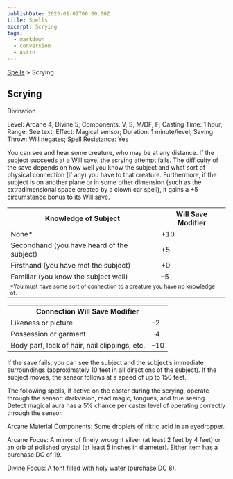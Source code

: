 ```yaml
---
publishDate: 2023-01-02T00:00:00Z
title: Spells
excerpt: Scrying
tags:
  - markdown
  - conversion
  - Astro
---
```


[Spells](arcana-d20-srd-spells-index) > Scrying

## Scrying

Divination

Level: Arcane 4, Divine 5; Components: V, S, M/DF, F; Casting Time: 1 hour;
Range: See text; Effect: Magical sensor; Duration: 1 minute/level; Saving
Throw: Will negates; Spell Resistance: Yes

You can see and hear some creature, who may be at any distance. If the subject
succeeds at a Will save, the scrying attempt fails. The difficulty of the save
depends on how well you know the subject and what sort of physical connection
(if any) you have to that creature. Furthermore, if the subject is on another
plane or in some other dimension (such as the extradimensional space created
by a clown car spell), it gains a +5 circumstance bonus to its Will save.


<table> <tr><th>Knowledge of Subject</th><th>Will Save Modifier</th></tr> <tr><td>None*</td><td>+10</td></tr> <tr class="shaded"><td>Secondhand (you have heard of the subject)</td><td>+5</td></tr> <tr><td>Firsthand (you have met the subject)</td><td>+0</td></tr> <tr class="shaded"><td>Familiar (you know the subject well)</td><td>–5</td></tr> <tr><td colspan="2" style="text-align: left; font-size: .8em">*You must have some sort of connection to a creature you have no knowledge of.</td></tr> </table>
 
<table> <tr><th colspan="2">Connection Will Save Modifier</th></tr> <tr><td>Likeness or picture</td><td>–2</td></tr> <tr class="shaded"><td>Possession or garment</td><td>–4</td></tr> <tr><td>Body part, lock of hair, nail clippings, etc.</td><td>–10</td></tr> </table>


If the save fails, you can see the subject and the subject’s immediate
surroundings (approximately 10 feet in all directions of the subject). If the
subject moves, the sensor follows at a speed of up to 150 feet.

The following spells, if active on the caster during the scrying, operate
through the sensor: darkvision, read magic, tongues, and true seeing. Detect
magical aura has a 5% chance per caster level of operating correctly through
the sensor.

Arcane Material Components: Some droplets of nitric acid in an eyedropper.

Arcane Focus: A mirror of finely wrought silver (at least 2 feet by 4 feet) or
an orb of polished crystal (at least 5 inches in diameter). Either item has a
purchase DC of 19.

Divine Focus: A font filled with holy water (purchase DC 8).

